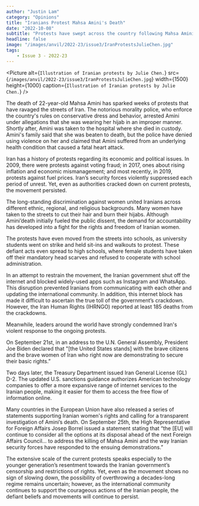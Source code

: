 ```yaml
---
author: "Justin Lam"
category: "Opinions"
title: "Iranians Protest Mahsa Amini's Death"
date: "2022-10-08"
subtitle: "Protests have swept across the country following Mahsa Amini's death."
headline: false
image: "/images/anvil/2022-23/issue3/IranProtestsJulieChen.jpg"
tags:
    - Issue 3 - 2022-23
---
```


<Picture
alt={`Illustration of Iranian protests by Julie Chen.`}
src={`/images/anvil/2022-23/issue3/IranProtestsJulieChen.jpg`}
width={1500}
height={1000}
caption={`Illustration of Iranian protests by Julie Chen.`}
/>


The death of 22-year-old Mahsa Amini has sparked weeks of protests that have ravaged the streets of Iran. The notorious morality police, who enforce the country's rules on conservative dress and behavior, arrested Amini under allegations that she was wearing her hijab in an improper manner. Shortly after, Amini was taken to the hospital where she died in custody. Amini's family said that she was beaten to death, but the police have denied using violence on her and claimed that Amini suffered from an underlying health condition that caused a fatal heart attack.

Iran has a history of protests regarding its economic and political issues. In 2009, there were protests against voting fraud; in 2017, ones about rising inflation and economic mismanagement; and most recently, in 2019, protests against fuel prices. Iran’s security forces violently suppressed each period of unrest. Yet, even as authorities cracked down on current protests, the movement persisted.

The long-standing discrimination against women united Iranians across different ethnic, regional, and religious backgrounds. Many women have taken to the streets to cut their hair and burn their hijabs. Although Amini’death initially fueled the public dissent, the demand for accountability has developed into a fight for the rights and freedom of Iranian women.

The protests have even moved from the streets into schools, as university students went on strike and held sit-ins and walkouts to protest. These defiant acts even spread to high schools, where female students have taken off their mandatory head scarves and refused to cooperate with school administration.

In an attempt to restrain the movement, the Iranian government shut off the internet and blocked widely-used apps such as Instagram and WhatsApp. This disruption prevented Iranians from communicating with each other and updating the international community. In addition, this internet block has made it difficult to ascertain the true toll of the government’s crackdown. However, the Iran Human Rights (IHRNGO) reported at least 185 deaths from the crackdowns.

Meanwhile, leaders around the world have strongly condemned Iran's violent response to the ongoing protests.

On September 21st, in an address to the U.N. General Assembly, President Joe Biden declared that "[the United States stands] with the brave citizens and the brave women of Iran who right now are demonstrating to secure their basic rights.”

Two days later, the Treasury Department issued Iran General License (GL) D-2. The updated U.S. sanctions guidance authorizes American technology companies to offer a more expansive range of internet services to the Iranian people, making it easier for them to access the free flow of information online.

Many countries in the European Union have also released a series of statements supporting Iranian women's rights and calling for a transparent investigation of Amini’s death. On September 25th, the High Representative for Foreign Affairs Josep Borrel issued a statement stating that “the [EU] will continue to consider all the options at its disposal ahead of the next Foreign Affairs Council… to address the killing of Mahsa Amini and the way Iranian security forces have responded to the ensuing demonstrations.”

The extensive scale of the current protests speaks especially to the younger generation’s resentment towards the Iranian government’s censorship and restrictions of rights. Yet, even as the movement shows no sign of slowing down, the possibility of overthrowing a decades-long regime remains uncertain; however, as the international community continues to support the courageous actions of the Iranian people, the defiant beliefs and movements will continue to persist. 